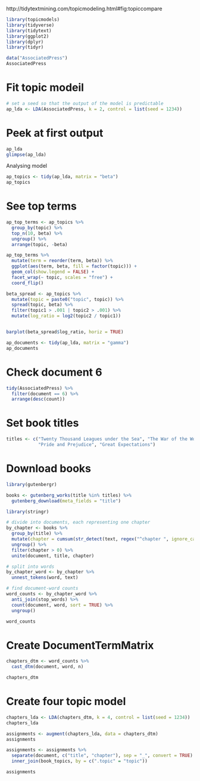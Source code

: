 http://tidytextmining.com/topicmodeling.html#fig:topiccompare

```r
library(topicmodels)
library(tidyverse)
library(tidytext)
library(ggplot2)
library(dplyr)
library(tidyr)
```



```r
data("AssociatedPress")
AssociatedPress
```

# Fit topic modeil

```r
# set a seed so that the output of the model is predictable
ap_lda <- LDA(AssociatedPress, k = 2, control = list(seed = 1234))
```

# Peek at first output

```r
ap_lda
glimpse(ap_lda)
```

Analysing model

```r
ap_topics <- tidy(ap_lda, matrix = "beta")
ap_topics
```

# See top terms

```r
ap_top_terms <- ap_topics %>%
  group_by(topic) %>%
  top_n(10, beta) %>%
  ungroup() %>%
  arrange(topic, -beta)

ap_top_terms %>%
  mutate(term = reorder(term, beta)) %>%
  ggplot(aes(term, beta, fill = factor(topic))) +
  geom_col(show.legend = FALSE) +
  facet_wrap(~ topic, scales = "free") +
  coord_flip()
```

```r
beta_spread <- ap_topics %>%
  mutate(topic = paste0("topic", topic)) %>%
  spread(topic, beta) %>%
  filter(topic1 > .001 | topic2 > .001) %>%
  mutate(log_ratio = log2(topic2 / topic1))


barplot(beta_spread$log_ratio, horiz = TRUE)
```


```r
ap_documents <- tidy(ap_lda, matrix = "gamma")
ap_documents

```

# Check document 6

```r

tidy(AssociatedPress) %>%
  filter(document == 6) %>%
  arrange(desc(count))

```



# Set book titles

```r
titles <- c("Twenty Thousand Leagues under the Sea", "The War of the Worlds",
            "Pride and Prejudice", "Great Expectations")
```


# Download books

```r
library(gutenbergr)

books <- gutenberg_works(title %in% titles) %>%
  gutenberg_download(meta_fields = "title")
```

```r
library(stringr)

# divide into documents, each representing one chapter
by_chapter <- books %>%
  group_by(title) %>%
  mutate(chapter = cumsum(str_detect(text, regex("^chapter ", ignore_case = TRUE)))) %>%
  ungroup() %>%
  filter(chapter > 0) %>%
  unite(document, title, chapter)

# split into words
by_chapter_word <- by_chapter %>%
  unnest_tokens(word, text)

# find document-word counts
word_counts <- by_chapter_word %>%
  anti_join(stop_words) %>%
  count(document, word, sort = TRUE) %>%
  ungroup()

word_counts
```

# Create DocumentTermMatrix

```r
chapters_dtm <- word_counts %>%
  cast_dtm(document, word, n)

chapters_dtm
```

# Create four topic model

```r
chapters_lda <- LDA(chapters_dtm, k = 4, control = list(seed = 1234))
chapters_lda


```

```r
assignments <- augment(chapters_lda, data = chapters_dtm)
assignments
```


```r
assignments <- assignments %>%
  separate(document, c("title", "chapter"), sep = "_", convert = TRUE) %>%
  inner_join(book_topics, by = c(".topic" = "topic"))

assignments
```

